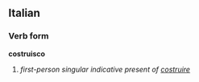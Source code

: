 ==Italian==
===Verb form===
'''costruisco'''

# ''first-person singular indicative present of [[costruire]]''